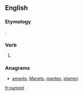 ==English==

===Etymology===
{{suffix|name|est|lang=en}}.

===Verb===
{{head|en}}

# {{context|archaic|lang=en}} {{second-person singular of|name|lang=en}}

===Anagrams===
* [[aments#English|aments]], [[Manets#English|Manets]], [[mantes#English|mantes]], [[stamen#English|stamen]]

[[fr:namest]]